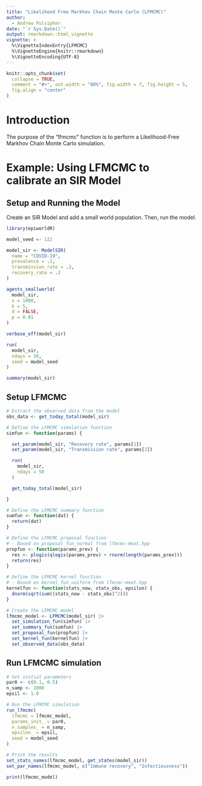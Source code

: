 ```yaml
---
title: "Likelihood Free Markhov Chain Monte Carlo (LFMCMC)"
author:
  - Andrew Pulsipher
date: "`r Sys.Date()`"
output: rmarkdown::html_vignette
vignette: >
  %\VignetteIndexEntry{LFMCMC}
  %\VignetteEngine{knitr::rmarkdown}
  %\VignetteEncoding{UTF-8}
---
```

```r
knitr::opts_chunk$set(
  collapse = TRUE,
  comment = "#>", out.width = "80%", fig.width = 7, fig.height = 5,
  fig.align = "center"
)
```
# Introduction
The purpose of the "lfmcmc" function is to perform a Likelihood-Free Markhov Chain Monte Carlo simulation.

# Example: Using LFMCMC to calibrate an SIR Model

## Setup and Running the Model
Create an SIR Model and add a small world population.
Then, run the model.
```r
library(epiworldR)

model_seed <- 122

model_sir <- ModelSIR(
  name = "COVID-19",
  prevalence = .1,
  transmission_rate = .3,
  recovery_rate = .3
)

agents_smallworld(
  model_sir,
  n = 1000,
  k = 5,
  d = FALSE,
  p = 0.01
)

verbose_off(model_sir)

run(
  model_sir,
  ndays = 50,
  seed = model_seed
)

summary(model_sir)
```

## Setup LFMCMC
```r
# Extract the observed data from the model
obs_data <- get_today_total(model_sir)

# Define the LFMCMC simulation function
simfun <- function(params) {

  set_param(model_sir, "Recovery rate", params[1])
  set_param(model_sir, "Transmission rate", params[2])

  run(
    model_sir,
    ndays = 50
  )

  get_today_total(model_sir)

}

# Define the LFMCMC summary function
sumfun <- function(dat) {
  return(dat)
}

# Define the LFMCMC proposal function
# - Based on proposal_fun_normal from lfmcmc-meat.hpp
propfun <- function(params_prev) {
  res <- plogis(qlogis(params_prev) + rnorm(length(params_prev)))
  return(res)
}

# Define the LFMCMC kernel function
# - Based on kernel_fun_uniform from lfmcmc-meat.hpp
kernelfun <- function(stats_now, stats_obs, epsilon) {
  dnorm(sqrt(sum((stats_now - stats_obs)^2)))
}

# Create the LFMCMC model
lfmcmc_model <- LFMCMC(model_sir) |>
  set_simulation_fun(simfun) |>
  set_summary_fun(sumfun) |>
  set_proposal_fun(propfun) |>
  set_kernel_fun(kernelfun) |>
  set_observed_data(obs_data)
```

## Run LFMCMC simulation
```r
# Set initial parameters
par0 <- c(0.1, 0.5)
n_samp <- 2000
epsil <- 1.0

# Run the LFMCMC simulation
run_lfmcmc(
  lfmcmc = lfmcmc_model,
  params_init_ = par0,
  n_samples_ = n_samp,
  epsilon_ = epsil,
  seed = model_seed
)

# Print the results
set_stats_names(lfmcmc_model, get_states(model_sir))
set_par_names(lfmcmc_model, c("Immune recovery", "Infectiousness"))

print(lfmcmc_model)
```
